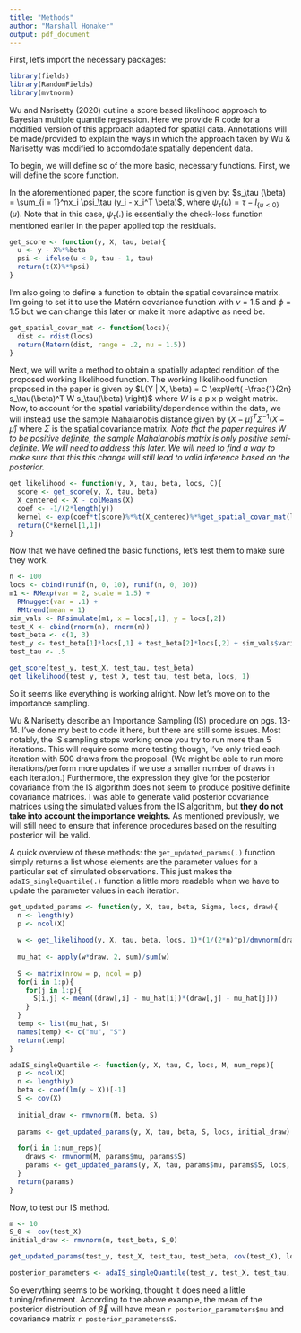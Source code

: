```yaml
---
title: "Methods"
author: "Marshall Honaker"
output: pdf_document
---
```

First, let's import the necessary packages:
```r
library(fields)
library(RandomFields)
library(mvtnorm)
```


Wu and Narisetty (2020) outline a score based likelihood approach to Bayesian multiple quantile regression. Here we provide R code for a modified version of this approach adapted for spatial data. Annotations will be made/provided to explain the ways in which the approach taken by Wu & Narisetty was modified to accomdodate spatially dependent data. 

To begin, we will define so of the more basic, necessary functions. First, we will define the score function. 

In the aforementioned paper, the score function is given by: $s_\tau (\beta) = \sum_{i = 1}^nx_i \psi_\tau (y_i - x_i^T \beta)$, where $\psi_\tau(u) = \tau - I_{\{ u < 0 \}}(u)$. Note that in this case, $\psi_\tau(.)$ is essentially the check-loss function mentioned earlier in the paper applied top the residuals. 
```r
get_score <- function(y, X, tau, beta){
  u <- y - X%*%beta
  psi <- ifelse(u < 0, tau - 1, tau)
  return(t(X)%*%psi)
}
```

I'm also going to define a function to obtain the spatial covaraince matrix. I'm going to set it to use the Matérn covariance function with $\nu$ = 1.5 and $\phi$ = 1.5 but we can change this later or make it more adaptive as need be.
```r
get_spatial_covar_mat <- function(locs){
  dist <- rdist(locs)
  return(Matern(dist, range = .2, nu = 1.5))
}
```

Next, we will write a method to obtain a spatially adapted rendition of the proposed working likelihood function. The working likelihood function proposed in the paper is given by $L(Y | X, \beta) = C \exp\left( -\frac{1}{2n} s_\tau(\beta)^T W s_\tau(\beta) \right)$ where $W$ is a p x p weight matrix. Now, to account for the spatial variability/dependence within the data, we will instead use the sample Mahalanobis distance given by $(X - \hat{\mu})^T \Sigma^{-1} (X - \hat{\mu})$ where $\Sigma$ is the spatial covariance matrix. *Note that the paper requires $W$ to be positive definite, the sample Mahalanobis matrix is only positive semi-definite. We will need to address this later. We will need to find a way to make sure that this this change will still lead to valid inference based on the posterior.*
```r
get_likelihood <- function(y, X, tau, beta, locs, C){
  score <- get_score(y, X, tau, beta)
  X_centered <- X - colMeans(X)
  coef <- -1/(2*length(y))
  kernel <- exp(coef*t(score)%*%t(X_centered)%*%get_spatial_covar_mat(locs)%*%X_centered%*%score)
  return(C*kernel[1,1])
}
```

Now that we have defined the basic functions, let's test them to make sure they work.
```r
n <- 100
locs <- cbind(runif(n, 0, 10), runif(n, 0, 10))
m1 <- RMexp(var = 2, scale = 1.5) + 
  RMnugget(var = .1) + 
  RMtrend(mean = 1)
sim_vals <- RFsimulate(m1, x = locs[,1], y = locs[,2])
test_X <- cbind(rnorm(n), rnorm(n))
test_beta <- c(1, 3)
test_y <- test_beta[1]*locs[,1] + test_beta[2]*locs[,2] + sim_vals$variable1
test_tau <- .5

get_score(test_y, test_X, test_tau, test_beta)
get_likelihood(test_y, test_X, test_tau, test_beta, locs, 1)
```

So it seems like everything is working alright. Now let's move on to the importance sampling. 

Wu & Narisetty describe an Importance Sampling (IS) procedure on pgs. 13-14. I've done my best to code it here, but there are still some issues. Most notably, the IS sampling stops working once you try to run more than 5 iterations. This will require some more testing though, I've only tried each iteration with 500 draws from the proposal. (We might be able to run more iterations/perform more updates if we use a smaller number of draws in each iteration.) Furthermore, the expression they give for the posterior covariance from the IS algorithm does not seem to produce positive definite covariance matrices. I was able to generate valid posterior covariance matrices using the simulated values from the IS algorithm, but **they do not take into account the importance weights.** As mentioned previously, we will still need to ensure that inference procedures based on the resulting posterior will be valid.

A quick overview of these methods: the `get_updated_params(.)` function simply returns a list whose elements are the parameter values for a particular set of simulated observations. This just makes the `adaIS_singleQuantile(.)` function a little more readable when we have to update the parameter values in each iteration.
```r
get_updated_params <- function(y, X, tau, beta, Sigma, locs, draw){
  n <- length(y)
  p <- ncol(X)
  
  w <- get_likelihood(y, X, tau, beta, locs, 1)*(1/(2*n)^p)/dmvnorm(draw, beta, Sigma)
  
  mu_hat <- apply(w*draw, 2, sum)/sum(w)
  
  S <- matrix(nrow = p, ncol = p)
  for(i in 1:p){
    for(j in 1:p){
      S[i,j] <- mean((draw[,i] - mu_hat[i])*(draw[,j] - mu_hat[j]))
    }
  }
  temp <- list(mu_hat, S)
  names(temp) <- c("mu", "S")
  return(temp)
}

adaIS_singleQuantile <- function(y, X, tau, C, locs, M, num_reps){
  p <- ncol(X)
  n <- length(y)
  beta <- coef(lm(y ~ X))[-1]
  S <- cov(X)
  
  initial_draw <- rmvnorm(M, beta, S)
  
  params <- get_updated_params(y, X, tau, beta, S, locs, initial_draw)
  
  for(i in 1:num_reps){
    draws <- rmvnorm(M, params$mu, params$S)
    params <- get_updated_params(y, X, tau, params$mu, params$S, locs, draws)
  }
  return(params)
}
```

Now, to test our IS method.
```r
m <- 10
S_0 <- cov(test_X)
initial_draw <- rmvnorm(m, test_beta, S_0)

get_updated_params(test_y, test_X, test_tau, test_beta, cov(test_X), locs, initial_draw)

posterior_parameters <- adaIS_singleQuantile(test_y, test_X, test_tau, 1, locs, m, 5)
```

So everything seems to be working, thought it does need a little tuning/refinement. According to the above example, the mean of the posterior distribution of $\vec{\beta}$ will have mean `r posterior_parameters$mu` and covariance matrix `r posterior_parameters$S`.





